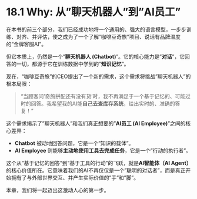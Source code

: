 # 18.1 Why: 从"聊天机器人"到"AI员工"

在本书的前三个部分，我们已经成功地将一个通用的、强大的语言模型，一步步训练、对齐、并评估，使之成为了一个了解"咖啡豆奇旅"项目、说话有品牌温度的"金牌客服AI"。

但它本质上，仍然是一个"**聊天机器人 (Chatbot)**"。它的核心能力是"**对话**"，它回答的一切，都源于它在训练数据中学到的"**知识记忆**"。

现在，"咖啡豆奇旅"的CEO提出了一个新的需求，这个需求将挑战"聊天机器人"的根本局限：

> "当顾客问'奇旅拼配还有没有货'时，我不再满足于一个基于记忆的、可能过时的回答。我希望我的AI能**自己去查库存系统**，给出实时的、准确的答复！"

这个需求揭示了"聊天机器人"和我们真正想要的"**AI员工 (AI Employee)**"之间的核心差异：

*   **Chatbot** 被动地回答问题，它是一个"知识的载体"。
*   **AI Employee** 则能够**主动地使用工具去完成任务**，它是一个"行动的执行者"。

这个从"基于记忆的回答"到"基于工具的行动"的飞跃，就是**AI智能体（AI Agent）**的核心价值所在。它意味着我们的AI不再仅仅是一个"聪明的对话者"，而是真正开始拥有了与外部世界交互、并产生实际价值的"手"和"脚"。

本章，我们将一起迈出这激动人心的第一步。 